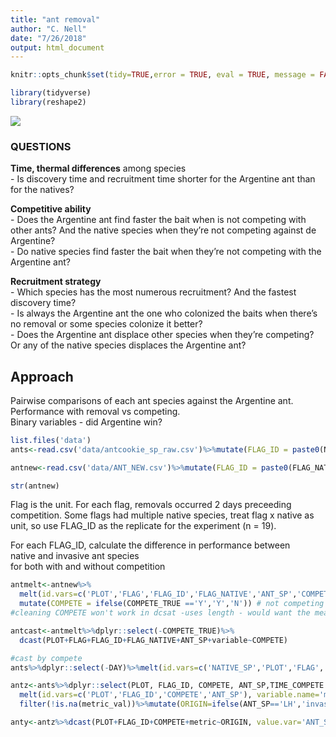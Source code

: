 ```yaml
---
title: "ant removal"
author: "C. Nell"
date: "7/26/2018"
output: html_document
---
```


```r
knitr::opts_chunk$set(tidy=TRUE,error = TRUE, eval = TRUE, message = FALSE, warning = FALSE, rows.print=5, cols.min.print=4)

library(tidyverse)
library(reshape2)

```  

![](https://3c1703fe8d.site.internapcdn.net/newman/gfx/news/hires/2018/1-forglobalinv.jpg)  

#################
### QUESTIONS  

**Time, thermal differences** among species  
- Is discovery time and recruitment time shorter for the Argentine ant than for the natives?  

**Competitive ability**  
- Does the Argentine ant find faster the bait when is not competing with other ants? And the native species when they’re not competing against de Argentine?   
- Do native species find faster the bait when they’re not competing with the Argentine ant?  
  
**Recruitment strategy**  
- Which species has the most numerous recruitment? And the fastest discovery time?  
- Is always the Argentine ant the one who colonized the baits when there’s no removal or some species colonize it better?  
- Does the Argentine ant displace other species when they’re competing? Or any of the native species displaces the Argentine ant?  

#################
## Approach    

Pairwise comparisons of each ant species against the Argentine ant. Performance with removal vs competing.    
Binary variables - did Argentine win?  

```r
list.files('data')
ants<-read.csv('data/antcookie_sp_raw.csv')%>%mutate(FLAG_ID = paste0(NATIVE_SP,'_', FLAG))

antnew<-read.csv('data/ANT_NEW.csv')%>%mutate(FLAG_ID = paste0(FLAG_NATIVE,'_', FLAG))

str(antnew)

```  
Flag is the unit. For each flag, removals occurred 2 days preceeding competition. Some flags had multiple native species, treat flag x native as unit, so use FLAG_ID as the replicate for the experiment (n = 19).


For each FLAG_ID, calculate the difference in performance between  
native and invasive ant species  
for both with and without competition  
```r
antmelt<-antnew%>%
  melt(id.vars=c('PLOT','FLAG','FLAG_ID','FLAG_NATIVE','ANT_SP','COMPETE','COMPETE_TRUE','COMPETE_DISPLACE','COMPETE_TIME','COMPETE_TEMP'))#%>%
  mutate(COMPETE = ifelse(COMPETE_TRUE =='Y','Y','N')) # not competing if other ant does not show up
#cleaning COMPETE won't work in dcsat -uses length - would want the mean in that case

antcast<-antmelt%>%dplyr::select(-COMPETE_TRUE)%>%
  dcast(PLOT+FLAG+FLAG_ID+FLAG_NATIVE+ANT_SP+variable~COMPETE)


```
```r
#cast by compete 
ants%>%dplyr::select(-DAY)%>%melt(id.vars=c('NATIVE_SP','PLOT','FLAG','FLAG_ID','REMOVAL'))

antz<-ants%>%dplyr::select(PLOT, FLAG_ID, COMPETE, ANT_SP,TIME_COMPETE:ANT_MAX)%>%
  melt(id.vars=c('PLOT','FLAG_ID','COMPETE','ANT_SP'), variable.name='metric', value.name='metric_val')%>%
  filter(!is.na(metric_val))%>%mutate(ORIGIN=ifelse(ANT_SP=='LH','invasive','native'))

anty<-antz%>%dcast(PLOT+FLAG_ID+COMPETE+metric~ORIGIN, value.var='ANT_SP')


```

